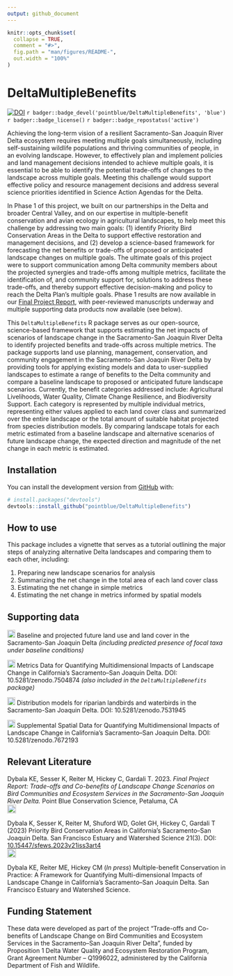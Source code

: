 ```yaml
---
output: github_document
---
```


<!-- README.md is generated from README.Rmd. Please edit that file -->

```r
knitr::opts_chunk$set(
  collapse = TRUE,
  comment = "#>",
  fig.path = "man/figures/README-",
  out.width = "100%"
)
```

<!-- <img src="man/figures/PB_logo_RGB_Full_Color_cs.jpg" align="left" alt="" width="180" /><br><br> -->

# DeltaMultipleBenefits

<!-- badges: start -->
[![DOI](https://zenodo.org/badge/380353580.svg)](https://zenodo.org/badge/latestdoi/380353580)
`r badger::badge_devel('pointblue/DeltaMultipleBenefits', 'blue')` 
`r badger::badge_license()`
`r badger::badge_repostatus('active')`
<!-- badges: end -->

Achieving the long-term vision of a resilient Sacramento-San Joaquin River Delta ecosystem requires meeting multiple goals simultaneously, including self-sustaining wildlife populations and thriving communities of people, in an evolving landscape. However, to effectively plan and implement policies and land management decisions intended to achieve multiple goals, it is essential
to be able to identify the potential trade-offs of changes to the landscape across multiple goals. Meeting this challenge would support effective policy and resource management decisions and address several science priorities identified in Science Action Agendas for the Delta.

In Phase 1 of this project, we built on our partnerships in the Delta and broader Central Valley, and on our expertise in multiple-benefit conservation and avian ecology in agricultural landscapes, to help meet this challenge by addressing two main goals: (1) identify Priority Bird Conservation Areas in the Delta to support effective restoration and management decisions, and (2) develop a science-based framework for forecasting the net benefits or trade-offs of proposed or anticipated landscape changes on multiple goals. The ultimate goals of this project were to support communication among Delta community members about the projected synergies and trade-offs among multiple metrics, facilitate the identification of, and community support for, solutions to address these trade-offs, and thereby support effective decision-making and policy to reach the Delta Plan’s multiple goals. Phase 1 results are now available in our [Final Project Report](https://www.kristendybala.com/files/Dybala2023_DeltaMultipleBenefits_Report.pdf){target="_blank"}, with peer-reviewed manuscripts underway and multiple supporting data products now available (see below). 

This `DeltaMultipleBenefits` R package serves as our open-source, science-based framework that supports estimating the net impacts of scenarios of landscape change in the Sacramento-San Joaquin River Delta to identify projected benefits and trade-offs across multiple metrics. The package supports land use planning, management, conservation, and community engagement in the Sacramento-San Joaquin River Delta by providing tools for applying existing models and data to user-supplied landscapes to estimate a range of benefits to the Delta community and compare a baseline landscape to proposed or anticipated future landscape scenarios. Currently, the benefit categories addressed include: Agricultural Livelihoods, Water Quality, Climate Change Resilience, and Biodiversity Support. Each category is represented by multiple individual metrics, representing either values applied to each land cover class and summarized over the entire landscape or the total amount of suitable habitat projected from species distribution models. By comparing landscape totals for each metric estimated from a baseline landscape and alternative scenarios of future landscape change, the expected direction and magnitude of the net change in each metric is estimated. 

## Installation

<!--You can install the released version of DeltaMultipleBenefits from [CRAN](https://CRAN.R-project.org) with:

``` r
install.packages("DeltaMultipleBenefits")
```

And the development version from [GitHub](https://github.com/) with:-->

You can install the development version from [GitHub](https://github.com/) with:

``` r
# install.packages("devtools")
devtools::install_github("pointblue/DeltaMultipleBenefits")
```
## How to use

This package includes a vignette that serves as a tutorial outlining the major steps of analyzing alternative Delta landscapes and comparing them to each other, including:  

1. Preparing new landscape scenarios for analysis 
2. Summarizing the net change in the total area of each land cover class
3. Estimating the net change in simple metrics  
4. Estimating the net change in metrics informed by spatial models  

## Supporting data

[<img src="https://raw.githubusercontent.com/FortAwesome/Font-Awesome/6.x/svgs/solid/arrow-up-right-from-square.svg" width="18" height="18">](https://apps.wildlife.ca.gov/bios6/?bookmark=356){target="_blank"} Baseline and projected future land use and land cover in the Sacramento-San Joaquin Delta *(including predicted presence of focal taxa under baseline conditions)*

[<img src="https://raw.githubusercontent.com/FortAwesome/Font-Awesome/6.x/svgs/solid/arrow-up-right-from-square.svg" width="18" height="18">](https://doi.org/10.5281/zenodo.7504874){target="_blank"} Metrics Data for Quantifying Multidimensional Impacts of Landscape Change in California’s Sacramento–San Joaquin Delta. DOI: 10.5281/zenodo.7504874 *(also included in the `DeltaMultipleBenefits` package)*

[<img src="https://raw.githubusercontent.com/FortAwesome/Font-Awesome/6.x/svgs/solid/arrow-up-right-from-square.svg" width="18" height="18">](https://doi.org/10.5281/zenodo.7531945){target="_blank"} Distribution models for riparian landbirds and waterbirds in the Sacramento-San Joaquin Delta. DOI: 10.5281/zenodo.7531945

[<img src="https://raw.githubusercontent.com/FortAwesome/Font-Awesome/6.x/svgs/solid/arrow-up-right-from-square.svg" width="18" height="18">](https://doi.org/10.5281/zenodo.7672193){target="_blank"} Supplemental Spatial Data for Quantifying Multidimensional Impacts of Landscape Change in California’s Sacramento–San Joaquin Delta. DOI: 10.5281/zenodo.7672193


## Relevant Literature

Dybala KE, Sesser K, Reiter M, Hickey C, Gardali T. 2023. *Final Project Report: Trade-offs and Co-benefits of Landscape Change Scenarios on Bird Communities and Ecosystem Services in the Sacramento-San Joaquin River Delta.* Point Blue Conservation Science, Petaluma, CA<br>
[<img src="https://raw.githubusercontent.com/FortAwesome/Font-Awesome/6.x/svgs/solid/file-pdf.svg" width="20" height="20">](https://www.kristendybala.com/files/Dybala2023_DeltaMultipleBenefits_Report.pdf){target="_blank"}

Dybala K, Sesser K, Reiter M, Shuford WD, Golet GH, Hickey C, Gardali T (2023) Priority Bird Conservation Areas in California’s Sacramento–San Joaquin Delta. San Francisco Estuary and Watershed Science 21(3). DOI: [10.15447/sfews.2023v21iss3art4](https://doi.org/10.15447/sfews.2023v21iss3art4)<br>
[<img src="https://raw.githubusercontent.com/FortAwesome/Font-Awesome/6.x/svgs/solid/file-pdf.svg" width="20" height="20">](https://www.kristendybala.com/files/Dybala2023_PriorityBirdConservationAreas.pdf){target="_blank"}

Dybala KE, Reiter ME, Hickey CM (*In press*) Multiple-benefit Conservation in Practice: A Framework for Quantifying Multi-dimensional Impacts of Landscape Change in California’s Sacramento–San Joaquin Delta. San Francisco Estuary and Watershed Science.


## Funding Statement

These data were developed as part of the project "Trade-offs and Co-benefits of Landscape Change on Bird Communities and Ecosystem Services in the Sacramento–San Joaquin River Delta", funded by Proposition 1 Delta Water Quality and Ecosystem Restoration Program, Grant Agreement Number – Q1996022, administered by the California Department of Fish and Wildlife.
